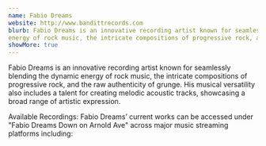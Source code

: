 ```yaml
---
name: Fabio Dreams 
website: http://www.bandittrecords.com
blurb: Fabio Dreams is an innovative recording artist known for seamlessly blending the dynamic
energy of rock music, the intricate compositions of progressive rock, and the raw authenticity of grunge.
showMore: true
---
```


Fabio Dreams is an innovative recording artist known for seamlessly blending the dynamic
energy of rock music, the intricate compositions of progressive rock, and the raw authenticity of grunge.
His musical versatility also includes a talent for creating melodic acoustic tracks, showcasing a broad
range of artistic expression.

Available Recordings: Fabio Dreams’ current works can be accessed under "Fabio Dreams Down on
Arnold Ave" across major music streaming platforms including:

